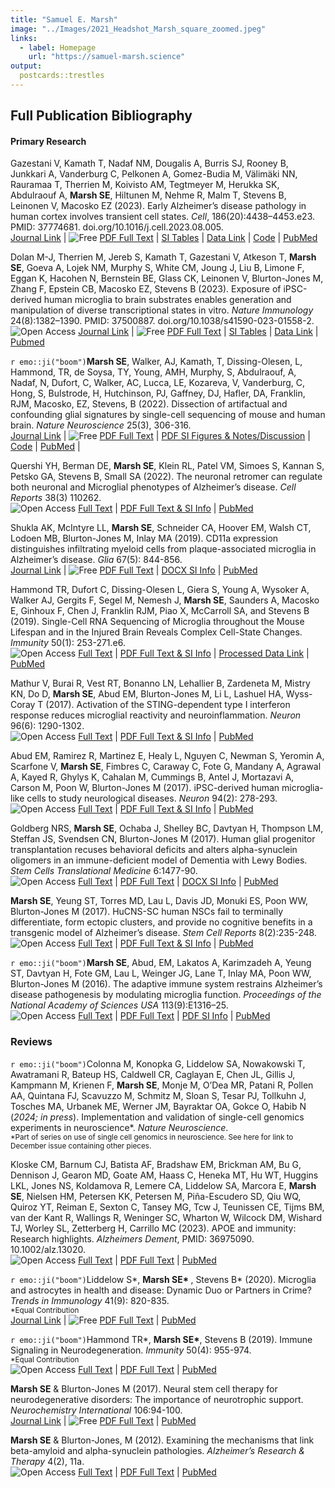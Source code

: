 ```yaml
---
title: "Samuel E. Marsh"
image: "../Images/2021_Headshot_Marsh_square_zoomed.jpeg"
links:
  - label: Homepage
    url: "https://samuel-marsh.science"
output:
  postcards::trestles
---
```


## Full Publication Bibliography

#### Primary Research  

Gazestani V, Kamath T, Nadaf NM, Dougalis A, Burris SJ, Rooney B, Junkkari A, Vanderburg C, Pelkonen A, Gomez-Budia M, Välimäki NN, Rauramaa T, Therrien M, Koivisto AM, Tegtmeyer M, Herukka SK, Abdulraouf A, **Marsh SE**, Hiltunen M, Nehme R, Malm T, Stevens B, Leinonen V, Macosko EZ (2023). Early Alzheimer’s disease pathology in human cortex involves transient cell states. *Cell*, 186(20):4438--4453.e23.  PMID: 37774681. doi.org/10.1016/j.cell.2023.08.005.  
[Journal Link](https://doi.org/10.1016/j.cell.2023.08.005) \| 
![Free](https://img.shields.io/badge/-Free-blueviolet) [PDF Full Text](https://samuel-marsh.science/PDFs/Gazestani_et_al_2023.pdf) \| 
[SI Tables](https://www.cell.com/cell/fulltext/S0092-8674(23)00859-0#supplementaryMaterial) \| 
[Data Link](https://braincelldata.org/resource) \|
[Code](https://app.terra.bio/#workspaces/fbrihuman/sconline_integrative_analysis) \|
[PubMed](https://pubmed.ncbi.nlm.nih.gov/37774681/)  


Dolan M-J, Therrien M, Jereb S, Kamath T, Gazestani V, Atkeson T, **Marsh SE**, Goeva A, Lojek NM, Murphy S, White CM, Joung J, Liu B, Limone F, Eggan K, Hacohen N, Bernstein BE, Glass CK, Leinonen V, Blurton-Jones M, Zhang F, Epstein CB, Macosko EZ, Stevens B (2023).  Exposure of iPSC-derived human microglia to brain substrates enables generation and manipulation of diverse transcriptional states in vitro. *Nature Immunology* 24(8):1382--1390. PMID: 37500887. doi.org/10.1038/s41590-023-01558-2.  
![Open Access](https://img.shields.io/badge/-Open Access-green) [Journal Link](https://doi.org/10.1038/s41590-023-01558-2) \| 
![Free](https://img.shields.io/badge/-Free-blueviolet) [PDF Full Text](https://www.nature.com/articles/s41590-023-01558-2.pdf) \| 
[SI Tables](https://www.nature.com/articles/s41590-023-01558-2#Sec43) \| 
[Data Link](https://www.nature.com/articles/s41590-023-01558-2#data-availability) \|
[Pubmed](https://pubmed.ncbi.nlm.nih.gov/37500887/) 


`r emo::ji("boom")`**Marsh SE**, Walker, AJ, Kamath, T, Dissing-Olesen, L, Hammond, TR, de Soysa, TY, Young, AMH, Murphy, S, Abdulraouf, A, Nadaf, N, Dufort, C, Walker, AC, Lucca, LE, Kozareva, V, Vanderburg, C, Hong, S, Bulstrode, H, Hutchinson, PJ, Gaffney, DJ, Hafler, DA, Franklin, RJM, Macosko, EZ, Stevens, B (2022).  Dissection of artifactual and confounding glial signatures by single-cell sequencing of mouse and human brain. *Nature Neuroscience* 25(3), 306-316.  
[Journal Link](https://doi.org/10.1038/s41593-022-01022-8) \| 
![Free](https://img.shields.io/badge/-Free-blueviolet) [PDF Full Text](https://samuel-marsh.science/PDFs/Marsh_et_al_2022.pdf) \| 
[PDF SI Figures & Notes/Discussion](https://samuel-marsh.science/PDFs/Marsh_et_al_2022_SI.pdf) \| 
[Code](https://github.com/samuel-marsh/Marsh_et-al_2022_scRNAseq_Dissociation_Artifacts) \| 
[PubMed](https://pubmed.ncbi.nlm.nih.gov/35260865/) \| 

Quershi YH, Berman DE, **Marsh SE**, Klein RL, Patel VM, Simoes S, Kannan S, Petsko GA,
Stevens B, Small SA (2022).  The neuronal retromer can regulate both neuronal and
Microglial phenotypes of Alzheimer’s disease.  *Cell Reports* 38(3) 110262.   
![Open Access](https://img.shields.io/badge/-Open Access-green)
[Full Text](https://doi.org/10.1016/j.celrep.2021.110262) \| 
[PDF Full Text & SI Info](https://www.cell.com/cell-reports/pdfExtended/S2211-1247(21)01774-5) \| 
[PubMed](https://pubmed.ncbi.nlm.nih.gov/35045281/)  

Shukla AK, McIntyre LL, **Marsh SE**, Schneider CA, Hoover EM, Walsh CT, Lodoen MB,
Blurton-Jones M, Inlay MA (2019).  CD11a expression distinguishes infiltrating myeloid
cells from plaque-associated microglia in Alzheimer’s disease.  *Glia* 67(5): 844-856.  
[Journal Link](https://doi.org/10.1002/glia.23575) \| 
![Free](https://img.shields.io/badge/-Free-blueviolet) [PDF Full Text](https://samuel-marsh.science/PDFs/Shukla_et_al_2019.pdf) \| 
[DOCX SI Info](https://onlinelibrary.wiley.com/action/downloadSupplement?doi=10.1002%2Fglia.23575&file=glia23575-sup-0001-Supinfo.docx) \| 
[PubMed](https://pubmed.ncbi.nlm.nih.gov/30588668/)

Hammond TR, Dufort C, Dissing-Olesen L, Giera S, Young A, Wysoker A, Walker AJ,
Gergits F, Segel M, Nemesh J, **Marsh SE**, Saunders A, Macosko E, Ginhoux F, Chen J,
Franklin RJM, Piao X, McCarroll SA, and Stevens B (2019).  Single-Cell RNA
Sequencing of Microglia throughout the Mouse Lifespan and in the Injured Brain Reveals
Complex Cell-State Changes.  *Immunity* 50(1): 253-271.e6.  
![Open Access](https://img.shields.io/badge/-Open Access-green)
[Full Text](https://doi.org/10.1016/j.immuni.2018.11.004) \| 
[PDF Full Text & SI Info](https://www.cell.com/immunity/pdfExtended/S1074-7613(18)30485-0) \| 
[Processed Data Link](https://github.com/samuel-marsh/Hammond-et-al_2019_Microglia_scRNAseq) \| 
[PubMed](https://pubmed.ncbi.nlm.nih.gov/30471926/)  

Mathur V, Burai R, Vest RT, Bonanno LN, Lehallier B, Zardeneta M, Mistry KN, Do D,
**Marsh SE**, Abud EM, Blurton-Jones M, Li L, Lashuel HA, Wyss-Coray T (2017).  Activation
of the STING-dependent type I interferon response reduces microglial reactivity and
neuroinflammation.  *Neuron* 96(6): 1290-1302.  
![Open Access](https://img.shields.io/badge/-Open Access-green)
[Full Text](https://doi.org/10.1016/j.neuron.2017.11.032) \| 
[PDF Full Text & SI Info](https://www.cell.com/neuron/pdfExtended/S0896-6273(17)31085-1) \| 
[PubMed](https://pubmed.ncbi.nlm.nih.gov/29268096/)

Abud EM, Ramirez R, Martinez E, Healy L, Nguyen C, Newman S, Yeromin A, Scarfone V,
**Marsh SE**, Fimbres C, Caraway C, Fote G, Mandany A, Agrawal A, Kayed R, Ghylys K,
Cahalan M, Cummings B, Antel J, Mortazavi A, Carson M, Poon W, Blurton-Jones M
(2017).  iPSC-derived human microglia-like cells to study neurological diseases.  *Neuron* 94(2):
278-293.  
![Open Access](https://img.shields.io/badge/-Open Access-green)
[Full Text](https://doi.org/10.1016/j.neuron.2017.03.042) \| 
[PDF Full Text & SI Info](https://www.cell.com/neuron/pdfExtended/S0896-6273(17)30286-6) \| 
[PubMed](https://pubmed.ncbi.nlm.nih.gov/28426964/)

Goldberg NRS, **Marsh SE**, Ochaba J, Shelley BC, Davtyan H, Thompson LM, Steffan JS,
Svendsen CN, Blurton-Jones M (2017).  Human glial progenitor transplantation recuses
behavioral deficits and alters alpha-synuclein oligomers in an immune-deficient model of
Dementia with Lewy Bodies.  *Stem Cells Translational Medicine* 6:1477-90.  
![Open Access](https://img.shields.io/badge/-Open Access-green)
[Full Text](https://doi.org/10.1002/sctm.16-0362) \| 
[PDF Full Text](https://watermark.silverchair.com/stcltm_6_6_1477.pdf?token=AQECAHi208BE49Ooan9kkhW_Ercy7Dm3ZL_9Cf3qfKAc485ysgAAAs4wggLKBgkqhkiG9w0BBwagggK7MIICtwIBADCCArAGCSqGSIb3DQEHATAeBglghkgBZQMEAS4wEQQMlcbsCw3mTFUJJYnDAgEQgIICgc_ZRdGq1DtkQlOsbQXAZFTBqxhSF_aHAuH1Pgk0MbG0Bzh62UocZ5QW6-hzk6a5Ji--QAb0rDIAM9x2f9J_UOThPXd3hJ2tvgyeI8dVPFlEDcMyg-yZfdfyO88a8kVGdsOqSbpQLcg-etozS0c6QYsoDrGtYd_8NF_wJPrYLQ6gSNYTOjMIFMTqkyr1ZS1sG6xqTFWZyCqHo5xKqhE0v6um4juJ5BflNo7BOvgqeZFzJqiEwpIRKF_hPiMpTnKKN0XKgfD8N2y-0Sh-0YBIH1VWGD4UIVifOvk_sJzkoSvcWtPyK7BB-2exbRr9BoEf7CknC6vO88VY5yM-73PJ5sxGp95-Y08omAluHsNQjXpekqojCzClCKBeandvoGGKRCHrA_OB9Cp4Fjhs-DgFtUyWkDZBdVrcBP83y49y81GvO3r2IsbjQV4kAMa12w2QNPgwN2AYo1aR-XbGEQMtK_qoLzExBjmx_HxG87eU3fxsHBo4MifsNgxqVly_dndDzdqauM0OtdotBhHqfLz9aZo0I3kMcXR97tR9ui9cxJJnouA_Zl6XYDVZX2AAd9r9XFLxnnil0ptyafDFsFS60cxopq3dU8ohrBg9ceU2I4LZV0-E0YbuKoazulg_LmFh4GSy73ORNJinuOld6USftPcEPebUAQEFyPRIrT8hoqRIyDI8WRjG9Rm_2-_5VIOZb5BLEOQiLTZwfRttc05A3k2vIy4iOFKzPdbzK8D9JPEvQgNwLsE4Gr6d6tmYhoU3c1hrDmK6IHhSTQXfsnw-_xW4j-N-4LKsj0Sb1OWwv272rbv8tbYTsd_lWnkDH4KyXlpz6cZw7JvO6Oju8TkwmZoi) \| 
[DOCX SI Info](https://oup.silverchair-cdn.com/oup/backfile/Content_public/Journal/stcltm/6/6/10.1002_sctm.16-0362/4/stcltm_6_6_1477_s2.docx?Expires=1645146532&Signature=V3ZL5blzFRnArmRPYXe04S90w3F9rQShPLen0flLI4cPgYUmsJTOIDAIxjyqDDNaUMI7Lj5Lyvm2em7cLRtKPt60UBtFviuQojmEiuJEU8gLcoPzSAYumpnzAKs4wD0kCnlcRJwVIaAUQRgOxo~~hiYZyY39-WScZBhEJmzDzWiVf2YSi5DzQWlrS8zXxhKaWSby615J6UpOHFEz6g-MRTXWCe9qA3ozljL~b5qODxIsuL9SJaB8PHNaJHq8g58hLeM7GxzezKvvJdmUbQHDWkVaC3IJ8p64vq1BGPH6DSRxV7My2fNlJ2Cgbk3qf1UK4RHfLBuIfab6~UhrGfNWog__&Key-Pair-Id=APKAIE5G5CRDK6RD3PGA) \| 
[PubMed](https://pubmed.ncbi.nlm.nih.gov/28225193/)

**Marsh SE**, Yeung ST, Torres MD, Lau L, Davis JD, Monuki ES, Poon WW, Blurton-Jones M
(2017).  HuCNS-SC human NSCs fail to terminally differentiate, form ectopic clusters, and
provide no cognitive benefits in a transgenic model of Alzheimer’s disease.
*Stem Cell Reports* 8(2):235-248.  
![Open Access](https://img.shields.io/badge/-Open Access-green)
[Full Text](https://doi.org/10.1016/j.stemcr.2016.12.019) \| 
[PDF Full Text & SI Info](https://www.cell.com/stem-cell-reports/pdfExtended/S2213-6711(16)30309-5) \| 
[PubMed](https://pubmed.ncbi.nlm.nih.gov/28199828/)

`r emo::ji("boom")`**Marsh SE**, Abud, EM, Lakatos A, Karimzadeh A, Yeung ST, Davtyan H, Fote GM, Lau L,
Weinger JG, Lane T, Inlay MA, Poon WW, Blurton-Jones M (2016).  The adaptive immune
system restrains Alzheimer’s disease pathogenesis by modulating microglia function.
*Proceedings of the National Academy of Sciences USA* 113(9):E1316–25.  
![Open Access](https://img.shields.io/badge/-Open Access-green)
[Full Text](https://doi.org/10.1073/pnas.1525466113) \| 
[PDF Full Text](https://www.pnas.org/content/pnas/113/9/E1316.full.pdf) \| 
[PDF SI Info](https://www.pnas.org/content/pnas/suppl/2016/02/13/1525466113.DCSupplemental/pnas.201525466SI.pdf) \|
[PubMed](https://pubmed.ncbi.nlm.nih.gov/26884167/)

### Reviews  

`r emo::ji("boom")`Colonna M, Konopka G, Liddelow SA, Nowakowski T, Awatramani R, Bateup HS, Caldwell CR, Caglayan E, Chen JL, Gillis J, Kampmann M, Krienen F, **Marsh SE**, Monje M, O’Dea MR, Patani R, Pollen AA, Quintana FJ, Scavuzzo M, Schmitz M, Sloan S, Tesar PJ, Tollkuhn J, Tosches MA, Urbanek ME, Werner JM, Bayraktar OA, Gokce O, Habib N (*2024; in press*). Implementation and validation of single-cell genomics experiments in neuroscience\*. *Nature Neuroscience*.  
<sup>\*Part of series on use of single cell genomics in neuroscience. See here for link to December issue containing other pieces.</sup>  

Kloske CM, Barnum CJ, Batista AF, Bradshaw EM, Brickman AM, Bu G, Dennison J, Gearon MD, Goate AM, Haass C, Heneka MT, Hu WT, Huggins LKL, Jones NS, Koldamova R, Lemere CA, Liddelow SA, Marcora E, **Marsh SE**, Nielsen HM, Petersen KK, Petersen M, Piña-Escudero SD, Qiu WQ, Quiroz YT, Reiman E, Sexton C, Tansey MG, Tcw J, Teunissen CE, Tijms BM, van der Kant R, Wallings R, Weninger SC, Wharton W, Wilcock DM, Wishard TJ, Worley SL, Zetterberg H, Carrillo MC (2023). APOE and immunity: Research highlights.  *Alzheimers Dement*, PMID: 36975090. 10.1002/alz.13020.  
![Open Access](https://img.shields.io/badge/-Open Access-green)
[Full Text](https://doi.org/10.1002/alz.13020) \| [PDF Full Text](https://alz-journals.onlinelibrary.wiley.com/doi/epdf/10.1002/alz.13020) \| [PubMed](https://pubmed.ncbi.nlm.nih.gov/36975090/)
  
`r emo::ji("boom")`Liddelow S\*, **Marsh SE\* **, Stevens B\* (2020).  Microglia and astrocytes in health and disease:
Dynamic Duo or Partners in Crime?  *Trends in Immunology* 41(9): 820-835.  
<sup>\*Equal Contribution</sup>  
[Journal Link](https://doi.org/10.1016/j.it.2020.07.006) \| 
![Free](https://img.shields.io/badge/-Free-blueviolet) [PDF Full Text](https://samuel-marsh.science/PDFs/Liddelow_et_al_2020.pdf) \| 
[PubMed](https://pubmed.ncbi.nlm.nih.gov/32819809/)

`r emo::ji("boom")`Hammond TR\*, **Marsh SE\***, Stevens B (2019).  Immune Signaling in Neurodegeneration.
*Immunity* 50(4): 955-974.  
<sup>\*Equal Contribution</sup>  
![Open Access](https://img.shields.io/badge/-Open Access-green)
[Full Text](https://doi.org/10.1016/j.immuni.2019.03.016) \| 
[PDF Full Text](https://www.cell.com/action/showPdf?pii=S1074-7613%2819%2930133-5) \| 
[PubMed](https://pubmed.ncbi.nlm.nih.gov/30995509/)

**Marsh SE** & Blurton-Jones M (2017).  Neural stem cell therapy for neurodegenerative
disorders: The importance of neurotrophic support.  *Neurochemistry International* 106:94-100.  
[Journal Link](https://doi.org/10.1016/j.neuint.2017.02.006) \| 
![Free](https://img.shields.io/badge/-Free-blueviolet) [PDF Full Text](https://samuel-marsh.science/PDFs/Marsh_%26_Blurton-Jones_2017.pdf) \| 
[PubMed](https://pubmed.ncbi.nlm.nih.gov/28219641/)

**Marsh SE** & Blurton-Jones, M (2012).  Examining the mechanisms that link beta-amyloid and
alpha-synuclein pathologies.  *Alzheimer’s Research & Therapy* 4(2), 11a.  
![Open Access](https://img.shields.io/badge/-Open Access-green)
[Full Text](https://doi.org/10.1186/alzrt109) \| 
[PDF Full Text](https://rdcu.be/cEZUX) \| 
[PubMed](https://pubmed.ncbi.nlm.nih.gov/22546279/)
